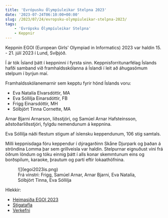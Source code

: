 ```yaml
---
title: 'Evrópusku Ólympíuleikar Stelpna 2023'
date: '2023-07-24T06:10:00+00:00'
slug: /2023/07/24/evropsku-olympiuleikar-stelpna-2023/
tags:
    - 'Evrópsku Ólympíuleikar Stelpna'
    - Keppnir
---
```


Keppnin EGOI (European Girls' Olympiad in Informatics) 2023 var haldin 15. - 21. júlí 2023 í Lund, Svíþjóð.

Í ár tók Ísland þátt í keppninni í fyrsta sinn.
Keppnisforritunarfélag Íslands hafði samband við framhaldsskólanna á Íslandi í leit að áhugasömum stelpum í byrjun maí.

Framhaldsskólanemarnir sem kepptu fyrir hönd Íslands voru:
- Eva Natalía Elvarsdóttir, MA
- Eva Sóllilja Einarsdóttir, FB
- Frigg Einarsdóttir, MH
- Sólbjört Tinna Cornette, MA

Arnar Bjarni Arnarson, liðsstjóri, og Samúel Arnar Hafsteinsson, aðstoðarliðsstjóri, fylgdu nemendunum á keppnina.

Eva Sóllilja náði flestum stigum af íslensku keppendunum, 106 stig samtals.

Milli keppnisdaga fóru keppendur í dýragarðinn Skåne Djurpark og þaðan á ströndina Lomma þar sem grillveisla var haldin.
Stelpurnar eignuðust vini frá öðrum löndum og tóku einnig þátt í alls konar skemmtunum eins og borðspilum, karaoke, þrautum og partí eftir lokaathöfnina.

<figure>
    ![](egoi2023is.png)
    <figcaption>Frá vinstri: Frigg, Samúel Arnar, Arnar Bjarni, Eva Natalía, Sólbjört Tinna, Eva Sóllilja</figcaption>
</figure>

Hlekkir:
- [Heimasíða EGOI 2023](https://egoi23.se)
- [Stigatafla](https://egoi23.se/scoreboard)
- [Verkefni](https://open.kattis.com/problem-sources/European%20Girls%27%20Olympiad%20in%20Informatics%202023)
